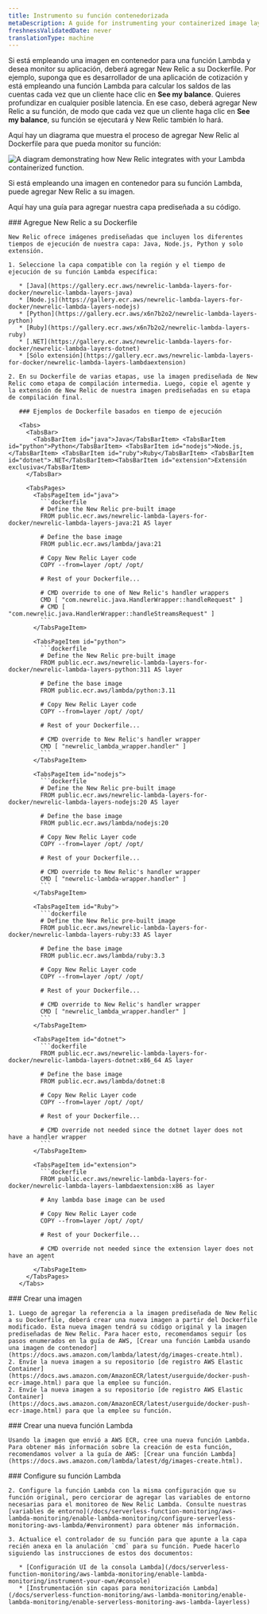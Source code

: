 ```yaml
---
title: Instrumento su función contenedorizada
metaDescription: A guide for instrumenting your containerized image layer with New Relic.
freshnessValidatedDate: never
translationType: machine
---
```


Si está empleando una imagen en contenedor para una función Lambda y desea monitor su aplicación, deberá agregar New Relic a su Dockerfile. Por ejemplo, suponga que es desarrollador de una aplicación de cotización y está empleando una función Lambda para calcular los saldos de las cuentas cada vez que un cliente hace clic en **See my balance**. Quieres profundizar en cualquier posible latencia. En ese caso, deberá agregar New Relic a su función, de modo que cada vez que un cliente haga clic en **See my balance**, su función se ejecutará y New Relic también lo hará.

Aquí hay un diagrama que muestra el proceso de agregar New Relic al Dockerfile para que pueda monitor su función:

<img
  title="containerized images "
  alt="A diagram demonstrating how New Relic integrates with your Lambda containerized function."
  src="/images/serverless_diagram_containerized-images-with-lambda.webp"
/>

<figcaption>
  Si está empleando una imagen en contenedor para su función Lambda, puede agregar New Relic a su imagen.
</figcaption>

Aquí hay una guía para agregar nuestra capa prediseñada a su código.

<Steps>
  <Step>
    ### Agregue New Relic a su Dockerfile

    New Relic ofrece imágenes prediseñadas que incluyen los diferentes tiempos de ejecución de nuestra capa: Java, Node.js, Python y solo extensión.

    1. Seleccione la capa compatible con la región y el tiempo de ejecución de su función Lambda específica:

       * [Java](https://gallery.ecr.aws/newrelic-lambda-layers-for-docker/newrelic-lambda-layers-java)
       * [Node.js](https://gallery.ecr.aws/newrelic-lambda-layers-for-docker/newrelic-lambda-layers-nodejs)
       * [Python](https://gallery.ecr.aws/x6n7b2o2/newrelic-lambda-layers-python)
       * [Ruby](https://gallery.ecr.aws/x6n7b2o2/newrelic-lambda-layers-ruby)
       * [.NET](https://gallery.ecr.aws/newrelic-lambda-layers-for-docker/newrelic-lambda-layers-dotnet)
       * [Sólo extensión](https://gallery.ecr.aws/newrelic-lambda-layers-for-docker/newrelic-lambda-layers-lambdaextension)

    2. En su Dockerfile de varias etapas, use la imagen prediseñada de New Relic como etapa de compilación intermedia. Luego, copie el agente y la extensión de New Relic de nuestra imagen prediseñadas en su etapa de compilación final.

       ### Ejemplos de Dockerfile basados en tiempo de ejecución

       <Tabs>
         <TabsBar>
           <TabsBarItem id="java">Java</TabsBarItem> <TabsBarItem id="python">Python</TabsBarItem> <TabsBarItem id="nodejs">Node.js,</TabsBarItem> <TabsBarItem id="ruby">Ruby</TabsBarItem> <TabsBarItem id="dotnet">.NET</TabsBarItem><TabsBarItem id="extension">Extensión exclusiva</TabsBarItem>
         </TabsBar>

         <TabsPages>
           <TabsPageItem id="java">
             ```dockerfile
             # Define the New Relic pre-built image
             FROM public.ecr.aws/newrelic-lambda-layers-for-docker/newrelic-lambda-layers-java:21 AS layer

             # Define the base image
             FROM public.ecr.aws/lambda/java:21

             # Copy New Relic Layer code
             COPY --from=layer /opt/ /opt/

             # Rest of your Dockerfile...

             # CMD override to one of New Relic's handler wrappers
             CMD [ "com.newrelic.java.HandlerWrapper::handleRequest" ]
             # CMD [ "com.newrelic.java.HandlerWrapper::handleStreamsRequest" ]
             ```
           </TabsPageItem>

           <TabsPageItem id="python">
             ```dockerfile
             # Define the New Relic pre-built image
             FROM public.ecr.aws/newrelic-lambda-layers-for-docker/newrelic-lambda-layers-python:311 AS layer

             # Define the base image
             FROM public.ecr.aws/lambda/python:3.11

             # Copy New Relic Layer code
             COPY --from=layer /opt/ /opt/

             # Rest of your Dockerfile...

             # CMD override to New Relic's handler wrapper
             CMD [ "newrelic_lambda_wrapper.handler" ]
             ```
           </TabsPageItem>

           <TabsPageItem id="nodejs">
             ```dockerfile
             # Define the New Relic pre-built image
             FROM public.ecr.aws/newrelic-lambda-layers-for-docker/newrelic-lambda-layers-nodejs:20 AS layer

             # Define the base image
             FROM public.ecr.aws/lambda/nodejs:20

             # Copy New Relic Layer code
             COPY --from=layer /opt/ /opt/

             # Rest of your Dockerfile...

             # CMD override to New Relic's handler wrapper
             CMD [ "newrelic-lambda-wrapper.handler" ]
             ```
           </TabsPageItem>

           <TabsPageItem id="Ruby">
             ```dockerfile
             # Define the New Relic pre-built image
             FROM public.ecr.aws/newrelic-lambda-layers-for-docker/newrelic-lambda-layers-ruby:33 AS layer

             # Define the base image
             FROM public.ecr.aws/lambda/ruby:3.3

             # Copy New Relic Layer code
             COPY --from=layer /opt/ /opt/

             # Rest of your Dockerfile...

             # CMD override to New Relic's handler wrapper
             CMD [ "newrelic_lambda_wrapper.handler" ]
             ```
           </TabsPageItem>

           <TabsPageItem id="dotnet">
             ```dockerfile
             FROM public.ecr.aws/newrelic-lambda-layers-for-docker/newrelic-lambda-layers-dotnet:x86_64 AS layer

             # Define the base image
             FROM public.ecr.aws/lambda/dotnet:8

             # Copy New Relic Layer code
             COPY --from=layer /opt/ /opt/

             # Rest of your Dockerfile...

             # CMD override not needed since the dotnet layer does not have a handler wrapper
             ```
           </TabsPageItem>

           <TabsPageItem id="extension">
             ```dockerfile
             FROM public.ecr.aws/newrelic-lambda-layers-for-docker/newrelic-lambda-layers-lambdaextension:x86 as layer

             # Any lambda base image can be used

             # Copy New Relic Layer code
             COPY --from=layer /opt/ /opt/

             # Rest of your Dockerfile...

             # CMD override not needed since the extension layer does not have an agent
             ```
           </TabsPageItem>
         </TabsPages>
       </Tabs>
  </Step>

  <Step>
    ### Crear una imagen

    1. Luego de agregar la referencia a la imagen prediseñada de New Relic a su Dockerfile, deberá crear una nueva imagen a partir del Dockerfile modificado. Esta nueva imagen tendrá su código original y la imagen prediseñadas de New Relic. Para hacer esto, recomendamos seguir los pasos enumerados en la guía de AWS, [Crear una función Lambda usando una imagen de contenedor](https://docs.aws.amazon.com/lambda/latest/dg/images-create.html).
    2. Envíe la nueva imagen a su repositorio [de registro AWS Elastic Container](https://docs.aws.amazon.com/AmazonECR/latest/userguide/docker-push-ecr-image.html) para que la emplee su función.
    2. Envíe la nueva imagen a su repositorio [de registro AWS Elastic Container](https://docs.aws.amazon.com/AmazonECR/latest/userguide/docker-push-ecr-image.html) para que la emplee su función.
  </Step>

  <Step>
    ### Crear una nueva función Lambda

    Usando la imagen que envió a AWS ECR, cree una nueva función Lambda. Para obtener más información sobre la creación de esta función, recomendamos volver a la guía de AWS: [Crear una función Lambda](https://docs.aws.amazon.com/lambda/latest/dg/images-create.html).
  </Step>

  <Step>
    ### Configure su función Lambda

    2. Configure la función Lambda con la misma configuración que su función original, pero cerciorar de agregar las variables de entorno necesarias para el monitoreo de New Relic Lambda. Consulte nuestras [variables de entorno](/docs/serverless-function-monitoring/aws-lambda-monitoring/enable-lambda-monitoring/configure-serverless-monitoring-aws-lambda/#environment) para obtener más información.

    3. Actualice el controlador de su función para que apunte a la capa recién anexa en la anulación `cmd` para su función. Puede hacerlo siguiendo las instrucciones de estos dos documentos:

       * [Configuración UI de la consola Lambda](/docs/serverless-function-monitoring/aws-lambda-monitoring/enable-lambda-monitoring/instrument-your-own/#console)
       * [Instrumentación sin capas para monitorización Lambda](/docs/serverless-function-monitoring/aws-lambda-monitoring/enable-lambda-monitoring/enable-serverless-monitoring-aws-lambda-layerless)
  </Step>
</Steps>
